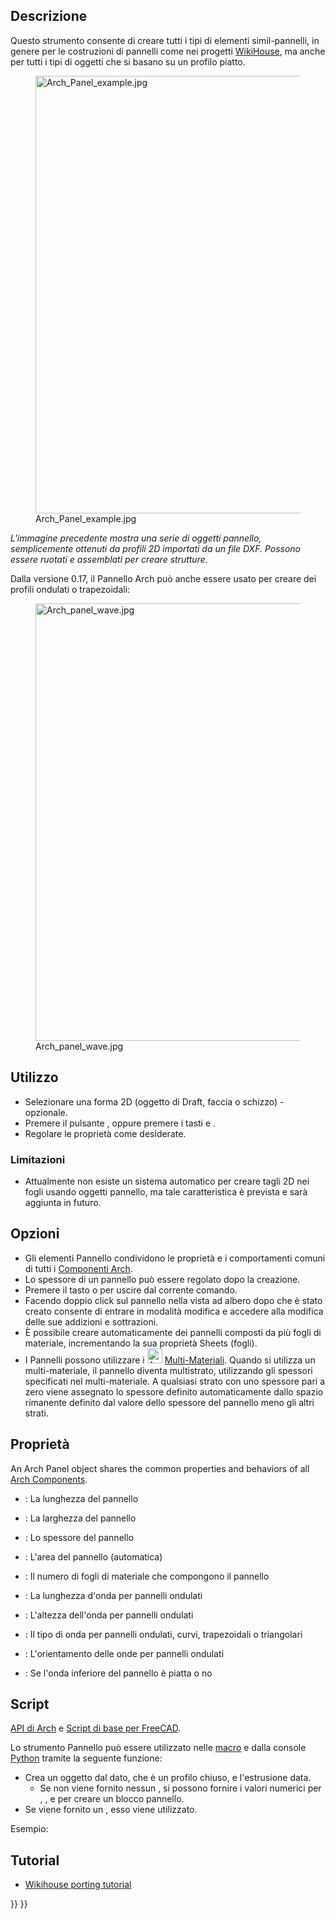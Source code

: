 <languages/>

<div class="mw-translate-fuzzy">
{{Docnav/it
|[[Arch_CompPanel/it|Strumenti pannello]]
|[[Arch_Panel_Cut/it|Sagoma pannello]]
|[[Arch_Workbench/it|Arch]]
|IconL=Arch_CompPanel.png
|IconR=Arch_Panel_Cut.svg
|IconC=Workbench_Arch.svg
}}
</div>

<div class="mw-translate-fuzzy">
{{GuiCommand
|Name=Arch Panel
|Name/it=Pannello
|MenuLocation=Arch → Strumenti pannello → Pannello
|Workbenches=[[Arch_Workbench/it|Arch]]
|Shortcut={{KEY|P}} {{KEY|A}}
|Version=0.15
|SeeAlso=[[Arch_Panel_Cut/it|Sagoma pannello]], [[Arch_Panel_Sheet/it|Foglio pannello]]
}}
</div>

<span id="Description"></span>
==Descrizione==

<div class="mw-translate-fuzzy">
Questo strumento consente di creare tutti i tipi di elementi simil-pannelli, in genere per le costruzioni di pannelli come nei progetti [http://www.wikihouse.cc/ WikiHouse], ma anche per tutti i tipi di oggetti che si basano su un profilo piatto.
</div>

[[Image:Arch Panel example.jpg|700px]] 

''L'immagine precedente mostra una serie di oggetti pannello, semplicemente ottenuti da profili 2D importati da un file DXF. Possono essere ruotati e assemblati per creare strutture.''

<div class="mw-translate-fuzzy">
Dalla versione 0.17, il Pannello Arch può anche essere usato per creare dei profili ondulati o trapezoidali:
</div>

[[Image:Arch panel wave.jpg|700px]] 

<span id="Usage"></span>
== Utilizzo ==

<div class="mw-translate-fuzzy">
* Selezionare una forma 2D (oggetto di Draft, faccia o schizzo) - opzionale.
* Premere il pulsante {{Button|[[Image:Arch Panel.svg|16px]] [[Arch_Panel/it|Pannello]]}}, oppure premere i tasti {{KEY|P}} e {{KEY|A}}.
* Regolare le proprietà come desiderate.
</div>

<span id="Limitations"></span>
=== Limitazioni ===

* Attualmente non esiste un sistema automatico per creare tagli 2D nei fogli usando oggetti pannello, ma tale caratteristica è prevista e sarà aggiunta in futuro.

<span id="Options"></span>
== Opzioni ==

<div class="mw-translate-fuzzy">
* Gli elementi Pannello condividono le proprietà e i comportamenti comuni di tutti i [[Arch_Component/it|Componenti Arch]].
* Lo spessore di un pannello può essere regolato dopo la creazione.
* Premere il tasto {{KEY|Esc}} o {{Button|Cancel}} per uscire dal corrente comando. 
* Facendo doppio click sul pannello nella vista ad albero dopo che è stato creato consente di entrare in modalità modifica e accedere alla modifica delle sue addizioni e sottrazioni.
* È possibile creare automaticamente dei pannelli composti da più fogli di materiale, incrementando la sua proprietà Sheets (fogli).
* I Pannelli possono utilizzare i [[Image:Arch_MultiMaterial.svg|24px]] [[Arch_MultiMaterial/it| Multi-Materiali]]. Quando si utilizza un multi-materiale, il pannello diventa multistrato, utilizzando gli spessori specificati nel multi-materiale. A qualsiasi strato con uno spessore pari a zero viene assegnato lo spessore definito automaticamente dallo spazio rimanente definito dal valore dello spessore del pannello meno gli altri strati.
</div>

<span id="Properties"></span>
== Proprietà ==

An Arch Panel object shares the common properties and behaviors of all [[Arch_Component|Arch Components]].

* {{PropertyData/it|Length}}: La lunghezza del pannello
* {{PropertyData/it|Width}}: La larghezza del pannello
* {{PropertyData/it|Thickness}}: Lo spessore del pannello 
* {{PropertyData/it|Area}}: L'area del pannello (automatica)
* {{PropertyData/it|Sheets}}: Il numero di fogli di materiale che compongono il pannello
* {{PropertyData/it|Wave Length}}: La lunghezza d'onda per pannelli ondulati
* {{PropertyData/it|Wave Height}}: L'altezza dell'onda per pannelli ondulati
* {{PropertyData/it|Wave Type}}: Il tipo di onda per pannelli ondulati, curvi, trapezoidali o triangolari
* {{PropertyData/it|Wave Direction}}: L'orientamento delle onde per pannelli ondulati
* {{PropertyData|Bottom Wave}}: Se l'onda inferiore del pannello è piatta o no

<span id="Scripting"></span>
==Script==

{{Emphasis|Vedere anche:}} [[Arch_API/it|API di Arch]] e [[FreeCAD_Scripting_Basics/it|Script di base per FreeCAD]].

<div class="mw-translate-fuzzy">
Lo strumento Pannello può essere utilizzato nelle [[macros/it|macro]] e dalla console [[Python/it|Python]] tramite la seguente funzione:
</div>

{{Code|code=
Panel = makePanel(baseobj=None, length=0, width=0, thickness=0, placement=None, name="Panel")
}}

* Crea un oggetto {{incode|Panel}} dal {{incode|baseobj}} dato, che è un profilo chiuso, e l'estrusione {{incode|thickness}} data.
** Se non viene fornito nessun {{incode|baseobj}}, si possono fornire i valori numerici per {{incode|length}}, {{incode|width}}, e {{incode|thickness}} per creare un blocco pannello.
* Se viene fornito un {{incode|placement}}, esso viene utilizzato.

Esempio:

{{Code|code=
import FreeCAD, Draft, Arch

Rect = Draft.makeRectangle(1000, 400)
Panel = Arch.makePanel(Rect, thickness=36)
}}

<span id="Tutorials"></span>
== Tutorial ==

* [[Wikihouse_porting_tutorial/it|Wikihouse porting tutorial]]


<div class="mw-translate-fuzzy">
{{Docnav/it
|[[Arch_CompPanel/it|Strumenti pannello]]
|[[Arch_Panel_Cut/it|Sagoma pannello]]
|[[Arch_Workbench/it|Arch]]
|IconL=Arch_CompPanel.png
|IconR=Arch_Panel_Cut.svg
|IconC=Workbench_Arch.svg
}}
</div>

{{BIM_Tools_navi{{#translation:}}}}
{{Userdocnavi{{#translation:}}}}